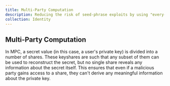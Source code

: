 ```yaml
---
title: Multi-Party Computation
description: Reducing the risk of seed-phrase exploits by using "every-sign" refresh keys with MPC.
collection: Identity
---
```


## Multi-Party Computation
In MPC, a secret value (in this case, a user's private key) is divided into a number of shares. These keyshares are such that any subset of them can be used to reconstruct the secret, but no single share reveals any information about the secret itself. This ensures that even if a malicious party gains access to a share, they can't derive any meaningful information about the private key.
